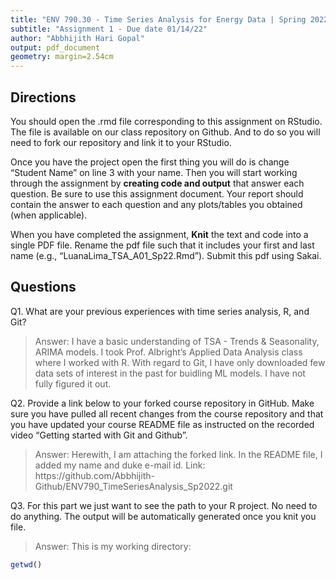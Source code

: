 ```yaml
---
title: "ENV 790.30 - Time Series Analysis for Energy Data | Spring 2022"
subtitle: "Assignment 1 - Due date 01/14/22"
author: "Abbhijith Hari Gopal"
output: pdf_document
geometry: margin=2.54cm
---
```


## Directions

You should open the .rmd file corresponding to this assignment on RStudio. The file is available on our class repository on Github. And to do so you will need to fork our repository and link it to your RStudio.  

Once you have the project open the first thing you will do is change "Student Name" on line 3 with your name. 
Then you will start working through the assignment by  **creating code and output** that answer each question. Be sure to use this assignment document. Your report should contain the answer to each question and any plots/tables you obtained (when applicable).

When you have completed the assignment, **Knit** the text and code into a single PDF file. Rename the pdf file such that it includes your first and last name (e.g., "LuanaLima_TSA_A01_Sp22.Rmd"). Submit this pdf using Sakai. 

## Questions

Q1. What are your previous experiences with time series analysis, R, and Git? 

> Answer: I have a basic understanding of TSA - Trends & Seasonality, ARIMA models. I took Prof. Albright's Applied Data Analysis class where I worked with R. With regard to Git, I have only downloaded few data sets of interest in the past for buidling ML models. I have not fully figured it out. 


Q2. Provide a link below to your forked course repository in GitHub. Make sure you have pulled all recent changes from the course repository and that you have updated your course README file as instructed on the recorded video "Getting started with Git and Github". 

> Answer: Herewith, I am attaching the forked link. In the README file, I added my name and duke e-mail id. 
          Link: https://github.com/Abbhijith-Github/ENV790_TimeSeriesAnalysis_Sp2022.git



Q3. For this part we just want to see the path to your R project. No need to do anything. The output will be automatically generated once you knit you file. 

> Answer: This is my working directory:

```r
getwd()
````


